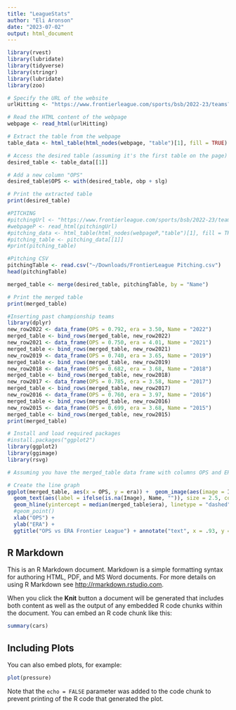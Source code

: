 ```yaml
---
title: "LeagueStats"
author: "Eli Aronson"
date: "2023-07-02"
output: html_document
---
```


```r
library(rvest)
library(lubridate)
library(tidyverse)
library(stringr)
library(lubridate)
library(zoo)
```

```r
# Specify the URL of the website
urlHitting <- "https://www.frontierleague.com/sports/bsb/2022-23/teams?sort=avg&r=0&pos=h"

# Read the HTML content of the webpage
webpage <- read_html(urlHitting)

# Extract the table from the webpage
table_data <- html_table(html_nodes(webpage, "table")[1], fill = TRUE)

# Access the desired table (assuming it's the first table on the page)
desired_table <- table_data[[1]]

# Add a new column "OPS"
desired_table$OPS <- with(desired_table, obp + slg)

# Print the extracted table
print(desired_table)

#PITCHING
#pitchingUrl <- "https://www.frontierleague.com/sports/bsb/2022-23/teams?sort=era&r=0&pos=p"
#webpageP <- read_html(pitchingUrl)
#pitching_data <- html_table(html_nodes(webpageP,"table")[1], fill = TRUE)
#pitching_table <- pitching_data[[1]]
#print(pitching_table)
```

```r
#Pitching CSV
pitchingTable <- read.csv("~/Downloads/FrontierLeague Pitching.csv")
head(pitchingTable)
```

```r
merged_table <- merge(desired_table, pitchingTable, by = "Name")

# Print the merged table
print(merged_table)
```


```r
#Inserting past championship teams
library(dplyr)
new_row2022 <- data_frame(OPS = 0.792, era = 3.50, Name = "2022")
merged_table <- bind_rows(merged_table, new_row2022)
new_row2021 <- data_frame(OPS = 0.750, era = 4.01, Name = "2021")
merged_table <- bind_rows(merged_table, new_row2021)
new_row2019 <- data_frame(OPS = 0.740, era = 3.65, Name = "2019")
merged_table <- bind_rows(merged_table, new_row2019)
new_row2018 <- data_frame(OPS = 0.682, era = 3.68, Name = "2018")
merged_table <- bind_rows(merged_table, new_row2018)
new_row2017 <- data_frame(OPS = 0.785, era = 3.58, Name = "2017")
merged_table <- bind_rows(merged_table, new_row2017)
new_row2016 <- data_frame(OPS = 0.760, era = 3.97, Name = "2016")
merged_table <- bind_rows(merged_table, new_row2016)
new_row2015 <- data_frame(OPS = 0.699, era = 3.68, Name = "2015")
merged_table <- bind_rows(merged_table, new_row2015)
print(merged_table)
```

```r
# Install and load required packages
#install.packages("ggplot2")
library(ggplot2)
library(ggimage)
library(rsvg)

# Assuming you have the merged_table data frame with columns OPS and ERA

# Create the line graph
ggplot(merged_table, aes(x = OPS, y = era)) +  geom_image(aes(image = Image), na.rm = TRUE, size = 0.125) +
  geom_text(aes(label = ifelse(is.na(Image), Name, "")), size = 2.5, color = "blue")  + geom_vline(xintercept = median(merged_table$OPS), linetype = "dashed", color = "black") +
  geom_hline(yintercept = median(merged_table$era), linetype = "dashed", color = "black") +
  #geom_point() 
  xlab("OPS") +
  ylab("ERA") +
  ggtitle("OPS vs ERA Frontier League") + annotate("text", x = .93, y = 7, label = "Year Indicates the Statistics of Past Champion", hjust = 1, vjust = 0, color = "blue", size = 3)
```

## R Markdown

This is an R Markdown document. Markdown is a simple formatting syntax for authoring HTML, PDF, and MS Word documents. For more details on using R Markdown see <http://rmarkdown.rstudio.com>.

When you click the **Knit** button a document will be generated that includes both content as well as the output of any embedded R code chunks within the document. You can embed an R code chunk like this:

```r
summary(cars)
```

## Including Plots

You can also embed plots, for example:

```r
plot(pressure)
```

Note that the `echo = FALSE` parameter was added to the code chunk to prevent printing of the R code that generated the plot.
